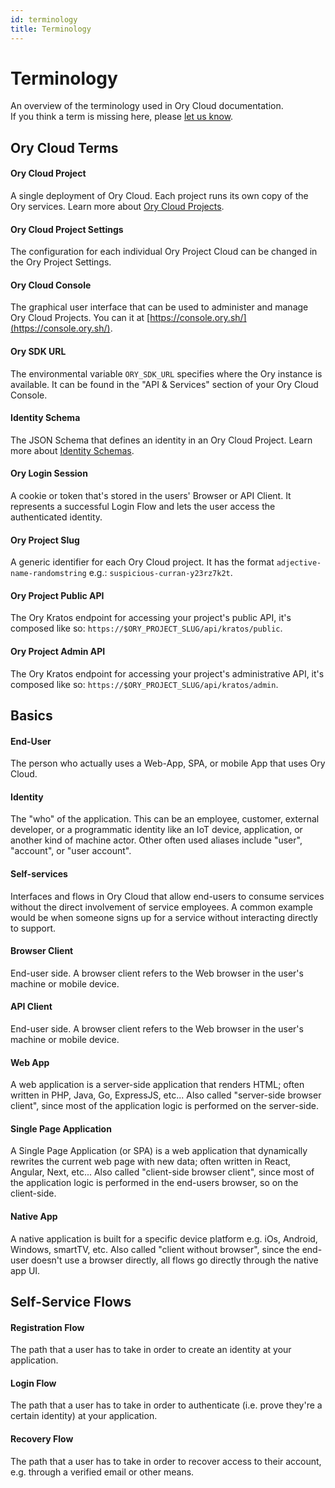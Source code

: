 ```yaml
---
id: terminology
title: Terminology
---
```


# Terminology

An overview of the terminology used in Ory Cloud documentation.  
If you think a term is missing here, please
[let us know](https://github.com/ory/docs/issues/new).

## Ory Cloud Terms

#### Ory Cloud Project

A single deployment of Ory Cloud. Each project runs its own copy of the Ory
services. Learn more about [Ory Cloud Projects](./project.mdx).

#### Ory Cloud Project Settings

The configuration for each individual Ory Project Cloud can be changed in the
Ory Project Settings.

#### Ory Cloud Console

The graphical user interface that can be used to administer and manage Ory Cloud
Projects. You can it at [https://console.ory.sh/](https://console.ory.sh/).

#### Ory SDK URL

The environmental variable `ORY_SDK_URL` specifies where the Ory instance is
available. It can be found in the "API & Services" section of your Ory Cloud
Console.

#### Identity Schema

The JSON Schema that defines an identity in an Ory Cloud Project. Learn more
about [Identity Schemas](./identity.mdx).

#### Ory Login Session

A cookie or token that's stored in the users' Browser or API Client. It
represents a successful Login Flow and lets the user access the authenticated
identity.

#### Ory Project Slug

A generic identifier for each Ory Cloud project. It has the format
`adjective-name-randomstring` e.g.: `suspicious-curran-y23rz7k2t`.

#### Ory Project Public API

The Ory Kratos endpoint for accessing your project's public API, it's composed
like so: `https://$ORY_PROJECT_SLUG/api/kratos/public`.

#### Ory Project Admin API

The Ory Kratos endpoint for accessing your project's administrative API, it's
composed like so: `https://$ORY_PROJECT_SLUG/api/kratos/admin`.

## Basics

#### End-User

The person who actually uses a Web-App, SPA, or mobile App that uses Ory Cloud.

#### Identity

The "who" of the application. This can be an employee, customer, external
developer, or a programmatic identity like an IoT device, application, or
another kind of machine actor. Other often used aliases include "user",
"account", or "user account".

#### Self-services

Interfaces and flows in Ory Cloud that allow end-users to consume services
without the direct involvement of service employees. A common example would be
when someone signs up for a service without interacting directly to support.

#### Browser Client

End-user side. A browser client refers to the Web browser in the user's machine
or mobile device.

#### API Client

End-user side. A browser client refers to the Web browser in the user's machine
or mobile device.

#### Web App

A web application is a server-side application that renders HTML; often written
in PHP, Java, Go, ExpressJS, etc... Also called "server-side browser client",
since most of the application logic is performed on the server-side.

#### Single Page Application

A Single Page Application (or SPA) is a web application that dynamically
rewrites the current web page with new data; often written in React, Angular,
Next, etc... Also called "client-side browser client", since most of the
application logic is performed in the end-users browser, so on the client-side.

#### Native App

A native application is built for a specific device platform e.g. iOs, Android,
Windows, smartTV, etc. Also called "client without browser", since the end-user
doesn't use a browser directly, all flows go directly through the native app
UI.

## Self-Service Flows

#### Registration Flow

The path that a user has to take in order to create an identity at your
application.

#### Login Flow

The path that a user has to take in order to authenticate (i.e. prove they're a
certain identity) at your application.

#### Recovery Flow

The path that a user has to take in order to recover access to their account,
e.g. through a verified email or other means.
